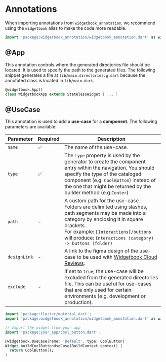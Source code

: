 # Annotations

When importing annotations from `widgetbook_annotation`, we recommend using the `widgetbook` alias to make the code more readable.

```dart
import 'package:widgetbook_annotation/widgetbook_annotation.dart' as widgetbook;
```

## @App

This annotation controls where the generated directories file should be located. It is used to specify the path to the generated files.
The following snippet generates a file at `lib/main.directories.g.dart` because the annotated class is located in `lib/main.dart`.

```dart
@widgetbook.App()
class WidgetbookApp extends StatelessWidget { ... }
```

## @UseCase

This annotation is used to add a **use-case** for a **component**. The following parameters are available:

| Parameter    | Required | Description                                                                                                                                                                                                                                                 |
| ------------ | -------- | ----------------------------------------------------------------------------------------------------------------------------------------------------------------------------------------------------------------------------------------------------------- |
| `name`       | ✅       | The name of the use-case.                                                                                                                                                                                                                                   |
| `type`       | ✅       | The `type` property is used by the generator to create the component entry within the navigation. You should specify the type of the cataloged component (e.g. `CoolButton`) instead of the one that might be returned by the builder method (e.g.`Center`) |
| `path`       | -        | A custom path for the use-case. Folders are delimited using slashes, path segments may be made into a category by enclosing it in square brackets. <br /> For example: `[Interactions]/buttons` will produce: `Interactions (category) -> buttons (folder)` |
| `designLink` | -        | A link to the figma design of the use-case to be used with [Widgetbook Cloud Reviews](/cloud/reviews#figma-x-flutter-comparison).                                                                                                                           |
| `exclude`    | -        | If set to `true`, the use-case will be excluded from the generated directories file. This can be useful for use-cases that are only used for certain environments (e.g. development or production).                                                         |

```dart
import 'package:flutter/material.dart';
import 'package:widgetbook_annotation/widgetbook_annotation.dart' as widgetbook;

// Import the widget from your app
import 'package:your_app/cool_button.dart';

@widgetbook.UseCase(name: 'Default', type: CoolButton)
Widget buildCoolButtonUseCase(BuildContext context) {
  return CoolButton();
}
```
